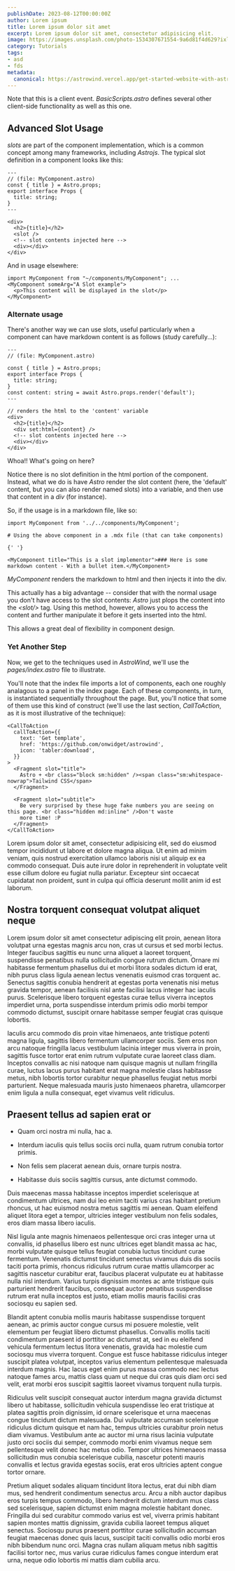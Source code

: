 ```yaml
---
publishDate: 2023-08-12T00:00:00Z
author: Lorem ipsum
title: Lorem ipsum dolor sit amet
excerpt: Lorem ipsum dolor sit amet, consectetur adipisicing elit.
image: https://images.unsplash.com/photo-1534307671554-9a6d81f4d629?ixlib=rb-4.0.3&ixid=M3wxMjA3fDB8MHxwaG90by1wYWdlfHx8fGVufDB8fHx8fA%3D%3D&auto=format&fit=crop&w=1651&q=80
category: Tutorials
tags:
- asd
- fds
metadata:
  canonical: https://astrowind.vercel.app/get-started-website-with-astro-tailwind-css
---
```


Note that this is a client event. _BasicScripts.astro_ defines several other client-side functionality as well as this one.

## Advanced Slot Usage

_slots_ are part of the component implementation, which is a common concept among many frameworks, including _Astrojs_. The typical slot definition in a component looks like this:

```astro
---
// (file: MyComponent.astro)
const { title } = Astro.props;
export interface Props {
  title: string;
}
---

<div>
  <h2>{title}</h2>
  <slot />
  <!-- slot contents injected here -->
  <div></div>
</div>
```

And in usage elsewhere:

```astro
import MyComponent from "~/components/MyComponent"; ...
<MyComponent someArg="A Slot example">
  <p>This content will be displayed in the slot</p>
</MyComponent>
```

### Alternate usage

There's another way we can use slots, useful particularly when a component can have markdown content is as follows (study carefully...):

```astro
---
// (file: MyComponent.astro)

const { title } = Astro.props;
export interface Props {
  title: string;
}
const content: string = await Astro.props.render('default');
---

// renders the html to the 'content' variable
<div>
  <h2>{title}</h2>
  <div set:html={content} />
  <!-- slot contents injected here -->
  <div></div>
</div>
```

Whoa!! What's going on here?

Notice there is no slot definition in the html portion of the component. Instead, what we do is have _Astro_ render the slot content (here, the 'default' content, but you can also render named slots) into a variable, and then use that content in a _div_ (for instance).

So, if the usage is in a markdown file, like so:

```mdx
import MyComponent from '../../components/MyComponent';

# Using the above component in a .mdx file (that can take components)

{' '}

<MyComponent title="This is a slot implementor">### Here is some markdown content - With a bullet item.</MyComponent>
```

_MyComponent_ renders the markdown to html and then injects it into the div.

This actually has a big advantage -- consider that with the normal usage you don't have access to the slot contents: _Astro_ just plops the content into the _&lt;slot/&gt;_ tag. Using this method, however, allows you to access the content and further manipulate it before it gets inserted into the html.

This allows a great deal of flexibility in component design.

### Yet Another Step

Now, we get to the techniques used in _AstroWind_, we'll use the _pages/index.astro_ file to illustrate.

You'll note that the index file imports a lot of components, each one roughly analagous to a panel in the index page. Each of these components, in turn, is instantiated sequentially throughout the page. But, you'll notice that some of them use this kind of construct (we'll use the last section, _CallToAction_, as it is most illustrative of the technique):

```astro
<CallToAction
  callToAction={{
    text: 'Get template',
    href: 'https://github.com/onwidget/astrowind',
    icon: 'tabler:download',
  }}
>
  <Fragment slot="title">
    Astro + <br class="block sm:hidden" /><span class="sm:whitespace-nowrap">Tailwind CSS</span>
  </Fragment>

  <Fragment slot="subtitle">
    Be very surprised by these huge fake numbers you are seeing on this page. <br class="hidden md:inline" />Don't waste
    more time! :P
  </Fragment>
</CallToAction>
```

Lorem ipsum dolor sit amet, consectetur adipisicing elit, sed do eiusmod tempor incididunt ut labore et dolore magna aliqua. Ut enim ad minim veniam, quis nostrud exercitation ullamco laboris nisi ut aliquip ex ea commodo consequat. Duis aute irure dolor in reprehenderit in voluptate velit esse cillum dolore eu fugiat nulla pariatur. Excepteur sint occaecat cupidatat non proident, sunt in culpa qui officia deserunt mollit anim id est laborum.

## Nostra torquent consequat volutpat aliquet neque

Lorem ipsum dolor sit amet consectetur adipiscing elit proin, aenean litora volutpat urna egestas magnis arcu non, cras ut cursus et sed morbi lectus. Integer faucibus sagittis eu nunc urna aliquet a laoreet torquent, suspendisse penatibus nulla sollicitudin congue rutrum dictum. Ornare mi habitasse fermentum phasellus dui et morbi litora sodales dictum id erat, nibh purus class ligula aenean lectus venenatis euismod cras torquent ac. Senectus sagittis conubia hendrerit at egestas porta venenatis nisi metus gravida tempor, aenean facilisis nisl ante facilisi lacus integer hac iaculis purus. Scelerisque libero torquent egestas curae tellus viverra inceptos imperdiet urna, porta suspendisse interdum primis odio morbi tempor commodo dictumst, suscipit ornare habitasse semper feugiat cras quisque lobortis.

Iaculis arcu commodo dis proin vitae himenaeos, ante tristique potenti magna ligula, sagittis libero fermentum ullamcorper sociis. Sem eros non arcu natoque fringilla lacus vestibulum lacinia integer mus viverra in proin, sagittis fusce tortor erat enim rutrum vulputate curae laoreet class diam. Inceptos convallis ac nisi natoque nam quisque magnis ut nullam fringilla curae, luctus lacus purus habitant erat magna molestie class habitasse metus, nibh lobortis tortor curabitur neque phasellus feugiat netus morbi parturient. Neque malesuada mauris justo himenaeos pharetra, ullamcorper enim ligula a nulla consequat, eget vivamus velit ridiculus.

## Praesent tellus ad sapien erat or

- Quam orci nostra mi nulla, hac a.

- Interdum iaculis quis tellus sociis orci nulla, quam rutrum conubia tortor primis.

- Non felis sem placerat aenean duis, ornare turpis nostra.

- Habitasse duis sociis sagittis cursus, ante dictumst commodo.

Duis maecenas massa habitasse inceptos imperdiet scelerisque at condimentum ultrices, nam dui leo enim taciti varius cras habitant pretium rhoncus, ut hac euismod nostra metus sagittis mi aenean. Quam eleifend aliquet litora eget a tempor, ultricies integer vestibulum non felis sodales, eros diam massa libero iaculis.

Nisl ligula ante magnis himenaeos pellentesque orci cras integer urna ut convallis, id phasellus libero est nunc ultrices eget blandit massa ac hac, morbi vulputate quisque tellus feugiat conubia luctus tincidunt curae fermentum. Venenatis dictumst tincidunt senectus vivamus duis dis sociis taciti porta primis, rhoncus ridiculus rutrum curae mattis ullamcorper ac sagittis nascetur curabitur erat, faucibus placerat vulputate eu at habitasse nulla nisl interdum. Varius turpis dignissim montes ac ante tristique quis parturient hendrerit faucibus, consequat auctor penatibus suspendisse rutrum erat nulla inceptos est justo, etiam mollis mauris facilisi cras sociosqu eu sapien sed.

Blandit aptent conubia mollis mauris habitasse suspendisse torquent aenean, ac primis auctor congue cursus mi posuere molestie, velit elementum per feugiat libero dictumst phasellus. Convallis mollis taciti condimentum praesent id porttitor ac dictumst at, sed in eu eleifend vehicula fermentum lectus litora venenatis, gravida hac molestie cum sociosqu mus viverra torquent. Congue est fusce habitasse ridiculus integer suscipit platea volutpat, inceptos varius elementum pellentesque malesuada interdum magnis. Hac lacus eget enim purus massa commodo nec lectus natoque fames arcu, mattis class quam ut neque dui cras quis diam orci sed velit, erat morbi eros suscipit sagittis laoreet vivamus torquent nulla turpis.

Ridiculus velit suscipit consequat auctor interdum magna gravida dictumst libero ut habitasse, sollicitudin vehicula suspendisse leo erat tristique at platea sagittis proin dignissim, id ornare scelerisque et urna maecenas congue tincidunt dictum malesuada. Dui vulputate accumsan scelerisque ridiculus dictum quisque et nam hac, tempus ultricies curabitur proin netus diam vivamus. Vestibulum ante ac auctor mi urna risus lacinia vulputate justo orci sociis dui semper, commodo morbi enim vivamus neque sem pellentesque velit donec hac metus odio. Tempor ultrices himenaeos massa sollicitudin mus conubia scelerisque cubilia, nascetur potenti mauris convallis et lectus gravida egestas sociis, erat eros ultricies aptent congue tortor ornare.

Pretium aliquet sodales aliquam tincidunt litora lectus, erat dui nibh diam mus, sed hendrerit condimentum senectus arcu. Arcu a nibh auctor dapibus eros turpis tempus commodo, libero hendrerit dictum interdum mus class sed scelerisque, sapien dictumst enim magna molestie habitant donec. Fringilla dui sed curabitur commodo varius est vel, viverra primis habitant sapien montes mattis dignissim, gravida cubilia laoreet tempus aliquet senectus. Sociosqu purus praesent porttitor curae sollicitudin accumsan feugiat maecenas donec quis lacus, suscipit taciti convallis odio morbi eros nibh bibendum nunc orci. Magna cras nullam aliquam metus nibh sagittis facilisi tortor nec, mus varius curae ridiculus fames congue interdum erat urna, neque odio lobortis mi mattis diam cubilia arcu.

